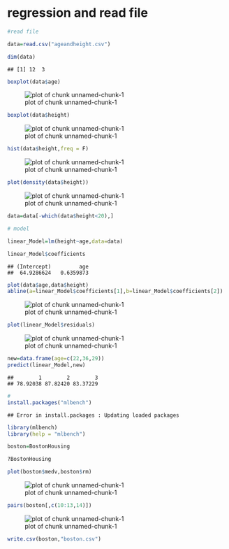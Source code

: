 # regression and read file

```r
#read file

data=read.csv("ageandheight.csv")

dim(data)
```

```
## [1] 12  3
```

```r
boxplot(data$age)
```

![plot of chunk unnamed-chunk-1](figure/unnamed-chunk-1-1.png)

```r
boxplot(data$height)
```

![plot of chunk unnamed-chunk-1](figure/unnamed-chunk-1-2.png)

```r
hist(data$height,freq = F)
```

![plot of chunk unnamed-chunk-1](figure/unnamed-chunk-1-3.png)

```r
plot(density(data$height))
```

![plot of chunk unnamed-chunk-1](figure/unnamed-chunk-1-4.png)

```r
data=data[-which(data$height<20),]

# model

linear_Model=lm(height~age,data=data)

linear_Model$coefficients
```

```
## (Intercept)         age 
##  64.9286624   0.6359873
```

```r
plot(data$age,data$height)
abline(a=linear_Model$coefficients[1],b=linear_Model$coefficients[2])
```

![plot of chunk unnamed-chunk-1](figure/unnamed-chunk-1-5.png)

```r
plot(linear_Model$residuals)
```

![plot of chunk unnamed-chunk-1](figure/unnamed-chunk-1-6.png)

```r
new=data.frame(age=c(22,36,29))
predict(linear_Model,new)
```

```
##        1        2        3 
## 78.92038 87.82420 83.37229
```

```r
#
install.packages("mlbench")
```

```
## Error in install.packages : Updating loaded packages
```

```r
library(mlbench)
library(help = "mlbench")

boston=BostonHousing

?BostonHousing

plot(boston$medv,boston$rm)
```

![plot of chunk unnamed-chunk-1](figure/unnamed-chunk-1-7.png)

```r
pairs(boston[,c(10:13,14)])
```

![plot of chunk unnamed-chunk-1](figure/unnamed-chunk-1-8.png)

```r
write.csv(boston,"boston.csv")
```

